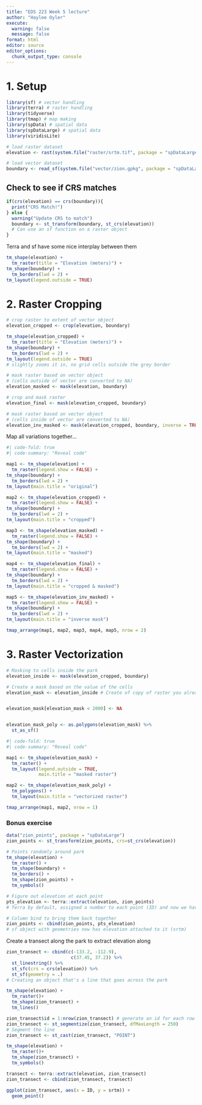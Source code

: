 ```yaml
---
title: "EDS 223 Week 5 lecture"
author: "Haylee Oyler"
execute:
  warning: false
  message: false
format: html
editor: source
editor_options: 
  chunk_output_type: console
---
```


# 1. Setup
```r
library(sf) # vector handling
library(terra) # raster handling
library(tidyverse)
library(tmap) # map making
library(spData) # spatial data
library(spDataLarge) # spatial data
library(viridisLite)
```

```r
# load raster dataset
elevation <- rast(system.file("raster/srtm.tif", package = "spDataLarge"))

# load vector dataset
boundary <- read_sf(system.file("vector/zion.gpkg", package = "spDataLarge"))
```

## Check to see if CRS matches
```r
if(crs(elevation) == crs(boundary)){
  print("CRS Match!")
} else {
  warning("Update CRS to match")
  boundary <- st_transform(boundary, st_crs(elevation))
  # Can use an sf function on a raster object
}
```
Terra and sf have some nice interplay between them

```r
tm_shape(elevation) +
  tm_raster(title = "Elevation (meters)") +
tm_shape(boundary) +
  tm_borders(lwd = 2) +
tm_layout(legend.outside = TRUE)

```

# 2. Raster Cropping
```r
# crop raster to extent of vector object
elevation_cropped <- crop(elevation, boundary)

tm_shape(elevation_cropped) +
  tm_raster(title = "Elevation (meters)") +
tm_shape(boundary) +
  tm_borders(lwd = 2) +
tm_layout(legend.outside = TRUE)
# slightly zooms it in, no grid cells outside the grey border
```


```r
# mask raster based on vector object
# (cells outside of vector are converted to NA)
elevation_masked <- mask(elevation, boundary)

# crop and mask raster
elevation_final <- mask(elevation_cropped, boundary)

# mask raster based on vector object
# (cells inside of vector are converted to NA)
elevation_inv_masked <- mask(elevation_cropped, boundary, inverse = TRUE)
```

 Map all variations together...
```r
#| code-fold: true
#| code-summary: "Reveal code"

map1 <- tm_shape(elevation) +
  tm_raster(legend.show = FALSE) +
tm_shape(boundary) +
  tm_borders(lwd = 2) +
tm_layout(main.title = "original")

map2 <- tm_shape(elevation_cropped) +
  tm_raster(legend.show = FALSE) +
tm_shape(boundary) +
  tm_borders(lwd = 2) +
tm_layout(main.title = "cropped")

map3 <- tm_shape(elevation_masked) +
  tm_raster(legend.show = FALSE) +
tm_shape(boundary) +
  tm_borders(lwd = 2) +
tm_layout(main.title = "masked")

map4 <- tm_shape(elevation_final) +
  tm_raster(legend.show = FALSE) +
tm_shape(boundary) +
  tm_borders(lwd = 2) +
tm_layout(main.title = "cropped & masked")

map5 <- tm_shape(elevation_inv_masked) +
  tm_raster(legend.show = FALSE) +
tm_shape(boundary) +
  tm_borders(lwd = 2) +
tm_layout(main.title = "inverse mask")

tmap_arrange(map1, map2, map3, map4, map5, nrow = 2)
```

# 3. Raster Vectorization
```r
# Masking to cells inside the park
elevation_inside <- mask(elevation_cropped, boundary)

# Create a mask based on the value of the cells
elevation_mask <- elevation_inside # Create of copy of raster you already liked


elevation_mask[elevation_mask < 2000] <- NA


elevation_mask_poly <- as.polygons(elevation_mask) %>% 
  st_as_sf()
```

```r
#| code-fold: true
#| code-summary: "Reveal code"

map1 <- tm_shape(elevation_mask) +
  tm_raster() +
  tm_layout(legend.outside = TRUE,
            main.title = "masked raster")

map2 <- tm_shape(elevation_mask_poly) +
  tm_polygons() +
  tm_layout(main.title = "vectorized raster")

tmap_arrange(map1, map2, nrow = 1)
```

### Bonus exercise
```r
data("zion_points", package = "spDataLarge")
zion_points <- st_transform(zion_points, crs=st_crs(elevation))
```

```r
# Points randomly around park
tm_shape(elevation) +
  tm_raster() +
  tm_shape(boundary) +
  tm_borders() +
  tm_shape(zion_points) +
  tm_symbols()
```

```r
# Figure out elevation at each point
pts_elevation <- terra::extract(elevation, zion_points)
# Terra by default, assigned a number to each point (ID) and now we have the elevation at each point. BUT no longer attached to the points.

# Column bind to bring them back together
zion_points <- cbind(zion_points, pts_elevation)
# sf object with geometries now has elevation attached to it (srtm)
```

Create a transect along the park to extract elevation along
```r
zion_transect <- cbind(c(-133.2, -112.9),
                        c(37.45, 37.2)) %>% 
  st_linestring() %>% 
  st_sfc(crs = crs(elevation)) %>% 
  st_sf(geometry = .)
# Creating an object that's a line that goes across the park

tm_shape(elevation) +
  tm_raster()+
  tm_shape(zion_transect) +
  tm_lines()
```

```r
zion_transect$id = 1:nrow(zion_transect) # generate an id for each row of the transect
zion_transect <- st_segmentize(zion_transect, dfMaxLength = 250)
# Segment the line
zion_transect <- st_cast(zion_transect, "POINT")

tm_shape(elevation) +
  tm_raster()+
  tm_shape(zion_transect) +
  tm_symbols()
```

```r
transect <- terra::extract(elevation, zion_transect)
zion_transect <- cbind(zion_transect, transect)
```

```r
ggplot(zion_transect, aes(x = ID, y = srtm)) +
  geom_point()
```

